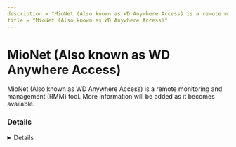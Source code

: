 ```yaml
---
description = "MioNet (Also known as WD Anywhere Access) is a remote monitoring and management (RMM) tool. More information will be added as it becomes available."
title = "MioNet (Also known as WD Anywhere Access)"
---
```




# MioNet (Also known as WD Anywhere Access)

MioNet (Also known as WD Anywhere Access) is a remote monitoring and management (RMM) tool. More information will be added as it becomes available.

### Details
<Details author={""}
         category={""}
         created={""}
         website={""}
         lastModified={""}
         privileges={""}
         free={ "" }
         verification={""}
/>

#### Installation Paths
<Card code={ ["mionet.exe", "mionetmanager.exe"] }/>





### Forensic Artifacts








### Detections
- Detects potential processes activity of MioNet (Also known as WD Anywhere Access) RMM tool
  - [Sigma Rule](https://github.com/magicsword-io/LOLRMM/blob/main/detections/sigma/mionet__also_known_as_wd_anywhere_access__processes_sigma.yml)


